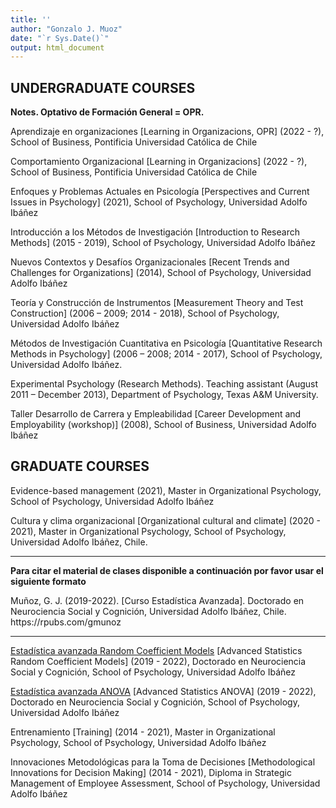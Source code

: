 ```yaml
---
title: ''
author: "Gonzalo J. Muoz"
date: "`r Sys.Date()`"
output: html_document
---
```


## UNDERGRADUATE COURSES

**Notes. Optativo de Formación General = OPR.**

Aprendizaje en organizaciones [Learning in Organizacions, OPR] (2022 - ?), School of Business, Pontificia Universidad Católica de Chile

Comportamiento Organizacional [Learning in Organizacions] (2022 - ?), School of Business, Pontificia Universidad Católica de Chile


Enfoques y Problemas Actuales en Psicología [Perspectives and Current Issues in Psychology] (2021), School of Psychology, Universidad Adolfo Ibáñez
	
Introducción a los Métodos de Investigación [Introduction to Research Methods] (2015 - 2019), School of Psychology, Universidad Adolfo Ibáñez

Nuevos Contextos y Desafíos Organizacionales [Recent Trends and Challenges for Organizations] (2014), School of Psychology, Universidad Adolfo Ibáñez

Teoría y Construcción de Instrumentos [Measurement Theory and Test Construction] (2006 – 2009; 2014 - 2018), School of Psychology, Universidad Adolfo Ibáñez

Métodos de Investigación Cuantitativa en Psicología [Quantitative Research Methods in Psychology] (2006 – 2008; 2014 - 2017), School of Psychology, Universidad Adolfo Ibáñez.

Experimental Psychology (Research Methods). Teaching assistant (August 2011 – December 2013), Department of Psychology, Texas A&M University.

Taller Desarrollo de Carrera y Empleabilidad [Career Development and Employability (workshop)] (2008), School of Business, Universidad Adolfo Ibáñez

## GRADUATE COURSES

Evidence-based management (2021), Master in Organizational Psychology, School of Psychology, Universidad Adolfo Ibáñez

Cultura y clima organizacional [Organizational cultural and climate] (2020 - 2021), Master in Organizational Psychology, School of Psychology, Universidad Adolfo Ibáñez, Chile.

***
**Para citar el material de clases disponible a continuación por favor usar el siguiente formato**

Muñoz, G. J. (2019-2022). [Curso Estadística Avanzada]. Doctorado en Neurociencia Social y Cognición, Universidad Adolfo Ibáñez, Chile. https://rpubs.com/gmunoz

***

[Estadística avanzada Random Coefficient Models](https://rpubs.com/gmunoz) [Advanced Statistics Random Coefficient Models] (2019 - 2022), Doctorado en Neurociencia Social y Cognición, School of Psychology, Universidad Adolfo Ibáñez

[Estadística avanzada ANOVA](https://rpubs.com/gmunoz) [Advanced Statistics ANOVA] (2019 - 2022), Doctorado en Neurociencia Social y Cognición, School of Psychology, Universidad Adolfo Ibáñez

Entrenamiento [Training] (2014 - 2021), Master in Organizational Psychology, School of Psychology, Universidad Adolfo Ibáñez

Innovaciones Metodológicas para la Toma de Decisiones [Methodological Innovations for Decision Making] (2014 - 2021), Diploma in Strategic Management of Employee Assessment, School of Psychology, Universidad Adolfo Ibáñez
